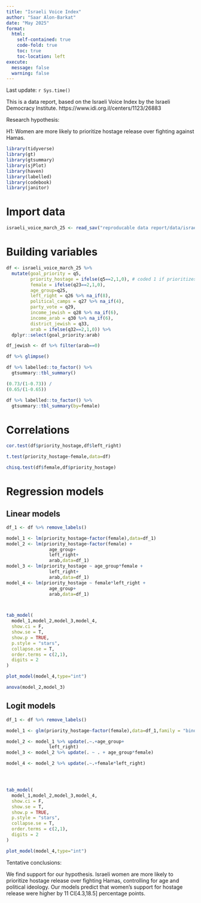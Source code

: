 ```yaml
---
title: "Israeli Voice Index"
author: "Saar Alon-Barkat"
date: "May 2025"
format:
  html:
    self-contained: true
    code-fold: true
    toc: true
    toc-location: left
execute:
  message: false
  warning: false
---
```



Last update: `r Sys.time()`



This is a data report, based on the Israeli Voice Index by the Israeli Democracy Institute. 
https://www.idi.org.il/centers/1123/26883

Research hypothesis: 

H1: Women are more likely to prioritize hostage release over fighting against Hamas. 




```r
library(tidyverse)
library(gt)
library(gtsummary)
library(sjPlot)
library(haven)
library(labelled)
library(codebook)
library(janitor)
```

# Import data
```r
israeli_voice_march_25 <- read_sav("reproducable data report/data/israeli_voice_march_25.sav") %>% janitor::clean_names()
```



# Building variables
```r
df <- israeli_voice_march_25 %>% 
  mutate(goal_priority = q5,
         priority_hostage = ifelse(q5==2,1,0), # coded 1 if prioritizes hostage release
         female = ifelse(q23==2,1,0),
         age_group=q25,
         left_right = q26 %>% na_if(8),
         political_camps = q27 %>% na_if(4),
         party_vote = q29,
         income_jewish = q28 %>% na_if(6),
         income_arab = q30 %>% na_if(6),
         district_jewish = q33,
         arab = ifelse(q32==2,1,0)) %>% 
  dplyr::select(goal_priority:arab)

df_jewish <- df %>% filter(arab==0)
```



```r
df %>% glimpse()
```


```r
df %>% labelled::to_factor() %>% 
  gtsummary::tbl_summary()
```

```r

(0.73/(1-0.73)) / 
(0.65/(1-0.65))

```


```r
df %>% labelled::to_factor() %>% 
  gtsummary::tbl_summary(by=female)
```



# Correlations

```r
cor.test(df$priority_hostage,df$left_right)
```

```r
t.test(priority_hostage~female,data=df)
```
```r
chisq.test(df$female,df$priority_hostage)
```


# Regression models

## Linear models

```r
df_1 <- df %>% remove_labels()

model_1 <- lm(priority_hostage~factor(female),data=df_1)
model_2 <- lm(priority_hostage~factor(female) +
                age_group+
                left_right+
                arab,data=df_1)
model_3 <- lm(priority_hostage ~ age_group*female +
                left_right+
                arab,data=df_1)
model_4 <- lm(priority_hostage ~ female*left_right +
                age_group+
                arab,data=df_1)



tab_model(
  model_1,model_2,model_3,model_4,
  show.ci = F,
  show.se = T,
  show.p = TRUE,
  p.style = "stars",
  collapse.se = T,
  order.terms = c(2,1),
  digits = 2
)

```

```r
plot_model(model_4,type="int")
```

```r
anova(model_2,model_3)
```




## Logit models

```r
df_1 <- df %>% remove_labels()

model_1 <- glm(priority_hostage~factor(female),data=df_1,family = "binomial")

model_2 <- model_1 %>% update(.~.+age_group+
                left_right)
model_3 <- model_2 %>% update(. ~ . + age_group*female)

model_4 <- model_2 %>% update(.~.+female*left_right)




tab_model(
  model_1,model_2,model_3,model_4,
  show.ci = F,
  show.se = T,
  show.p = TRUE,
  p.style = "stars",
  collapse.se = T,
  order.terms = c(2,1),
  digits = 2
)

```

```r
plot_model(model_4,type="int")
```

Tentative conclusions: 

We find support for our hypothesis. Israeli women are more likely to prioritize hostage release over fighting Hamas, controlling for age and political ideology. Our models predict that women's support for hostage release were higher by 11 CI[4.3,18.5] percentage points. 



